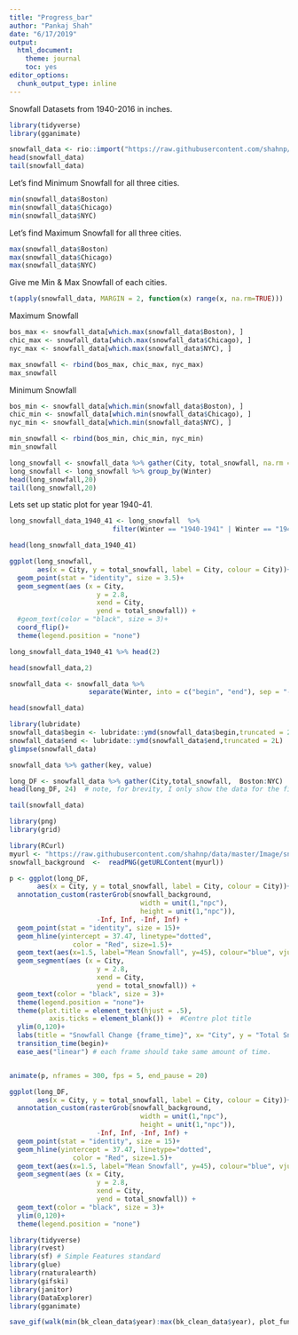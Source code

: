 ```yaml
---
title: "Progress_bar"
author: "Pankaj Shah"
date: "6/17/2019"
output: 
  html_document: 
    theme: journal
    toc: yes
editor_options: 
  chunk_output_type: inline
---
```



Snowfall Datasets from 1940-2016 in inches.


```r
library(tidyverse)
library(gganimate)

snowfall_data <- rio::import("https://raw.githubusercontent.com/shahnp/data/master/Bos_NYC_Chicago_snowfall.txt")
head(snowfall_data)
tail(snowfall_data)
```

Let's find Minimum Snowfall for all three cities.

```r
min(snowfall_data$Boston)
min(snowfall_data$Chicago)
min(snowfall_data$NYC)
```

Let's find Maximum Snowfall for all three cities.
```r
max(snowfall_data$Boston)
max(snowfall_data$Chicago)
max(snowfall_data$NYC)
```

Give me Min & Max Snowfall of each cities.
```r
t(apply(snowfall_data, MARGIN = 2, function(x) range(x, na.rm=TRUE)))
```


Maximum Snowfall
```r
bos_max <- snowfall_data[which.max(snowfall_data$Boston), ]
chic_max <- snowfall_data[which.max(snowfall_data$Chicago), ]
nyc_max <- snowfall_data[which.max(snowfall_data$NYC), ]

max_snowfall <- rbind(bos_max, chic_max, nyc_max)
max_snowfall
```

Minimum Snowfall
```r
bos_min <- snowfall_data[which.min(snowfall_data$Boston), ]
chic_min <- snowfall_data[which.min(snowfall_data$Chicago), ]
nyc_min <- snowfall_data[which.min(snowfall_data$NYC), ]

min_snowfall <- rbind(bos_min, chic_min, nyc_min)
min_snowfall
```

```r
long_snowfall <- snowfall_data %>% gather(City, total_snowfall, na.rm = FALSE, -Winter)
long_snowfall <- long_snowfall %>% group_by(Winter)
head(long_snowfall,20)
tail(long_snowfall,20)
```


Lets set up static plot for year 1940-41.
```r
long_snowfall_data_1940_41 <- long_snowfall  %>% 
                          filter(Winter == "1940-1941" | Winter == "1941-1942" |Winter == "1942-1943")

head(long_snowfall_data_1940_41)
```


```r
ggplot(long_snowfall, 
       aes(x = City, y = total_snowfall, label = City, colour = City))+
  geom_point(stat = "identity", size = 3.5)+
  geom_segment(aes (x = City,
                      y = 2.8,
                      xend = City,
                      yend = total_snowfall)) +
  #geom_text(color = "black", size = 3)+
  coord_flip()+
  theme(legend.position = "none")

```

```r
long_snowfall_data_1940_41 %>% head(2)
```


```r
head(snowfall_data,2)
```


```r
snowfall_data <- snowfall_data %>% 
                    separate(Winter, into = c("begin", "end"), sep = "-")
```


```r
head(snowfall_data)
```


```r
library(lubridate)
snowfall_data$begin <- lubridate::ymd(snowfall_data$begin,truncated = 2L)
snowfall_data$end <- lubridate::ymd(snowfall_data$end,truncated = 2L)
glimpse(snowfall_data)
```

```r
snowfall_data %>% gather(key, value)

long_DF <- snowfall_data %>% gather(City,total_snowfall,  Boston:NYC)
head(long_DF, 24)  # note, for brevity, I only show the data for the first two years 
```

```r
tail(snowfall_data)
```

```r
library(png)
library(grid)

library(RCurl)
myurl <- "https://raw.githubusercontent.com/shahnp/data/master/Image/snowfall.png"
snowfall_background  <-  readPNG(getURLContent(myurl))
```


```r
p <- ggplot(long_DF, 
       aes(x = City, y = total_snowfall, label = City, colour = City))+
  annotation_custom(rasterGrob(snowfall_background, 
                                 width = unit(1,"npc"), 
                                 height = unit(1,"npc")), 
                      -Inf, Inf, -Inf, Inf) +
  geom_point(stat = "identity", size = 15)+
  geom_hline(yintercept = 37.47, linetype="dotted", 
                color = "Red", size=1.5)+
  geom_text(aes(x=1.5, label="Mean Snowfall", y=45), colour="blue", vjust = 1.2, text=element_text(size=18))+
  geom_segment(aes (x = City,
                      y = 2.8,
                      xend = City,
                      yend = total_snowfall)) +
  geom_text(color = "black", size = 3)+
  theme(legend.position = "none")+
  theme(plot.title = element_text(hjust = .5),
          axis.ticks = element_blank()) +  #Centre plot title
  ylim(0,120)+
  labs(title = "Snowfall Change {frame_time}", x= "City", y = "Total Snow (inches)")+
  transition_time(begin)+
  ease_aes("linear") # each frame should take same amount of time.


animate(p, nframes = 300, fps = 5, end_pause = 20)
```


```r
ggplot(long_DF, 
       aes(x = City, y = total_snowfall, label = City, colour = City))+
  annotation_custom(rasterGrob(snowfall_background, 
                                 width = unit(1,"npc"), 
                                 height = unit(1,"npc")), 
                      -Inf, Inf, -Inf, Inf) +
  geom_point(stat = "identity", size = 15)+
  geom_hline(yintercept = 37.47, linetype="dotted", 
                color = "Red", size=1.5)+
  geom_text(aes(x=1.5, label="Mean Snowfall", y=45), colour="blue", vjust = 1.2, text=element_text(size=18))+
  geom_segment(aes (x = City,
                      y = 2.8,
                      xend = City,
                      yend = total_snowfall)) +
  geom_text(color = "black", size = 3)+
  ylim(0,120)+
  theme(legend.position = "none")
```


```r
library(tidyverse)
library(rvest)
library(sf) # Simple Features standard
library(glue)
library(rnaturalearth)
library(gifski)
library(janitor)
library(DataExplorer)
library(gganimate)
```


```r
save_gif(walk(min(bk_clean_data$year):max(bk_clean_data$year), plot_fun), delay = 0.5, gif_file = "snowfall_animation.gif")
```


